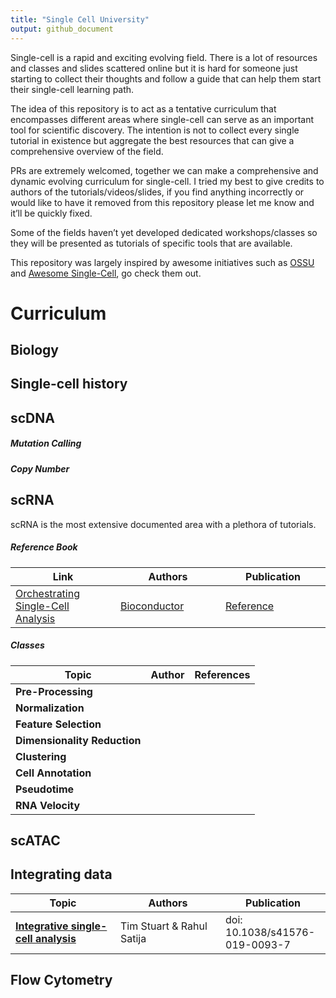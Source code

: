 ```yaml
---
title: "Single Cell University"
output: github_document
---
```


Single-cell is a rapid and exciting evolving field. There is a lot of resources and classes and slides scattered online but it is hard for someone just starting to collect their thoughts and follow a guide that can help them start their single-cell learning path.

The idea of this repository is to act as a tentative curriculum that encompasses different areas where single-cell can serve as an important tool for scientific discovery. The intention is not to collect every single tutorial in existence but aggregate the best resources that can give a comprehensive overview of the field.

PRs are extremely welcomed, together we can make a comprehensive and dynamic evolving curriculum for single-cell. I tried my best to give credits to authors of the tutorials/videos/slides, if you find anything incorrectly or would like to have it removed from this repository please let me know and it'll be quickly fixed.

Some of the fields haven't yet developed dedicated workshops/classes so they will be presented as tutorials of specific tools that are available.

This repository was largely inspired by awesome initiatives such as [OSSU](https://github.com/ossu/bioinformatics) and [Awesome Single-Cell](https://github.com/seandavi/awesome-single-cell), go check them out.


# Curriculum



## Biology



## Single-cell history


## scDNA

##### Mutation Calling

##### Copy Number
 
## scRNA

scRNA is the most extensive documented area with a plethora of tutorials. 

##### Reference Book
| Link   | Authors   | Publication |
|---|---|---|
| [Orchestrating Single-Cell Analysis](Orchestrating Single-Cell Analysis)  | [Bioconductor](https://osca.bioconductor.org/contributors.html)   | [Reference](https://www.nature.com/articles/s41592-019-0654-x) |

##### Classes
| Topic | Author | References  |
|---|---|---|
| **Pre-Processing** |  |  
| **Normalization**  |  |  
| **Feature Selection**  |  | 
| **Dimensionality Reduction**  |  |
| **Clustering**  |  |
| **Cell Annotation**  |  | 
| **Pseudotime**  |  |
| **RNA Velocity**  |  |

## scATAC


## Integrating data

| Topic  | Authors   | Publication |
|---|---|---|
|[**Integrative single-cell analysis**](https://www.nature.com/articles/s41576-019-0093-7)| Tim Stuart & Rahul Satija | doi: 10.1038/s41576-019-0093-7  |



## Flow Cytometry


